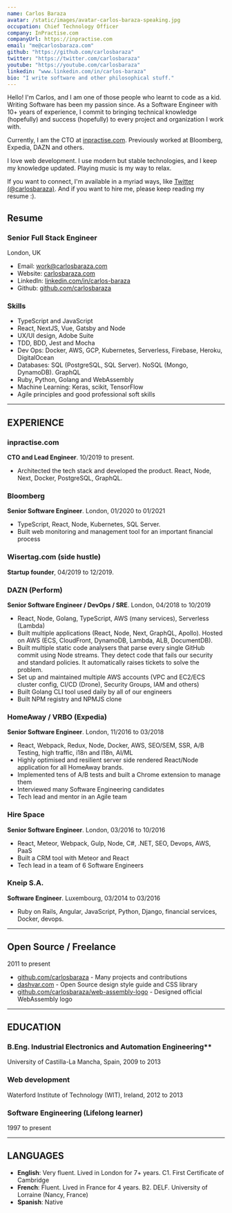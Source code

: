 ```yaml
---
name: Carlos Baraza
avatar: /static/images/avatar-carlos-baraza-speaking.jpg
occupation: Chief Technology Officer
company: InPractise.com
companyUrl: https://inpractise.com
email: "me@carlosbaraza.com"
github: "https://github.com/carlosbaraza"
twitter: "https://twitter.com/carlosbaraza"
youtube: "https://youtube.com/carlosbaraza"
linkedin: "www.linkedin.com/in/carlos-baraza"
bio: "I write software and other philosophical stuff."
---
```


Hello! I'm Carlos, and I am one of those people who learnt to code as a kid. Writing Software has been my passion since. As a Software Engineer with 10+ years of experience, I commit to bringing technical knowledge (hopefully) and success (hopefully) to every project and organization I work with.

Currently, I am the CTO at [inpractise.com](https://inpractise.com). Previously worked at Bloomberg, Expedia, DAZN and others.

I love web development. I use modern but stable technologies, and I keep my knowledge updated. Playing music is my way to relax.

If you want to connect, I'm available in a myriad ways, like [Twitter (@carlosbaraza)](https://twitter.com/carlosbaraza). And if you want to hire me, please keep reading my resume :).

## Resume

### Senior Full Stack Engineer

London, UK

- Email: [work@carlosbaraza.com](mailto:work@carlosbaraza.com)
- Website: [carlosbaraza.com](https://carlosbaraza.com)
- LinkedIn: [linkedin.com/in/carlos-baraza](https://linkedin.com/in/carlos-baraza)
- Github: [github.com/carlosbaraza](https://github.com/carlosbaraza)

### Skills

- TypeScript and JavaScript
- React, NextJS, Vue, Gatsby and Node
- UX/UI design, Adobe Suite
- TDD, BDD, Jest and Mocha
- Dev Ops: Docker, AWS, GCP, Kubernetes, Serverless, Firebase, Heroku, DigitalOcean
- Databases: SQL (PostgreSQL, SQL Server). NoSQL (Mongo, DynamoDB). GraphQL
- Ruby, Python, Golang and WebAssembly
- Machine Learning: Keras, scikit, TensorFlow
- Agile principles and good professional soft skills

---

## EXPERIENCE

### inpractise.com

**CTO and Lead Engineer**. 10/2019 to present.

- Architected the tech stack and developed the product. React, Node, Next, Docker, PostgreSQL, GraphQL.

### Bloomberg

**Senior Software Engineer**. London, 01/2020 to 01/2021

- TypeScript, React, Node, Kubernetes, SQL Server.
- Built web monitoring and management tool for an important financial process

### Wisertag.com (side hustle)

**Startup founder**, 04/2019 to 12/2019.

### DAZN (Perform)

**Senior Software Engineer / DevOps / SRE**. London, 04/2018 to 10/2019

- React, Node, Golang, TypeScript, AWS (many services), Serverless (Lambda)
- Built multiple applications (React, Node, Next, GraphQL, Apollo). Hosted on AWS (ECS, CloudFront, DynamoDB, Lambda, ALB, DocumentDB).
- Built multiple static code analysers that parse every single GitHub commit using Node streams. They detect code that fails our security and standard policies. It automatically raises tickets to solve the problem.
- Set up and maintained multiple AWS accounts (VPC and EC2/ECS cluster config, CI/CD (Drone), Security Groups, IAM and others)
- Built Golang CLI tool used daily by all of our engineers
- Built NPM registry and NPMJS clone

### HomeAway / VRBO (Expedia)

**Senior Software Engineer**. London, 11/2016 to 03/2018

- React, Webpack, Redux, Node, Docker, AWS, SEO/SEM, SSR, A/B Testing, high traffic, i18n and l18n, AI/ML
- Highly optimised and resilient server side rendered React/Node application for all HomeAway brands.
- Implemented tens of A/B tests and built a Chrome extension to manage them
- Interviewed many Software Engineering candidates
- Tech lead and mentor in an Agile team

### Hire Space

**Senior Software Engineer**. London, 03/2016 to 10/2016

- React, Meteor, Webpack, Gulp, Node, C#, .NET, SEO, Devops, AWS, PaaS
- Built a CRM tool with Meteor and React
- Tech lead in a team of 6 Software Engineers

### Kneip S.A.

**Software Engineer**. Luxembourg, 03/2014 to 03/2016

- Ruby on Rails, Angular, JavaScript, Python, Django, financial services, Docker, devops.

---

## Open Source / Freelance

2011 to present

- [github.com/carlosbaraza](https://github.com/carlosbaraza) - Many projects and contributions
- [dashvar.com](https://dashvar.com) - Open Source design style guide and CSS library
- [github.com/carlosbaraza/web-assembly-logo](github.com/carlosbaraza/web-assembly-logo) - Designed official WebAssembly logo

---

## EDUCATION

### B.Eng. Industrial Electronics and Automation Engineering\*\*

University of Castilla-La Mancha, Spain, 2009 to 2013

### Web development

Waterford Institute of Technology (WIT), Ireland, 2012 to 2013

### Software Engineering (Lifelong learner)

1997 to present

---

## LANGUAGES

- **English**: Very fluent. Lived in London for 7+ years. C1. First Certificate of Cambridge
- **French**: Fluent. Lived in France for 4 years. B2. DELF. University of Lorraine (Nancy, France)
- **Spanish**: Native
